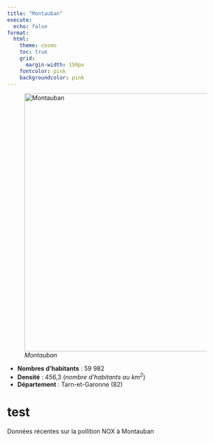 ```yaml
---
title: "Montauban"
execute:
  echo: false
format:
  html:
    theme: cosmo
    toc: true
    grid:
      margin-width: 150px
    fontcolor: pink
    backgroundcolor: pink
---
```




![*Montauban*](Montauban.svg){width=600}

* **Nombres d'habitants** : 59 982
* **Densité** : 456,3 (*nombre d'habitants au $km^2$*)
* **Département** : Tarn-et-Garonne (82)

# test{background-color="black" background-image="https://placekitten.com/100/100" background-size="100px" background-repeat="repeat"}


Données récentes sur la pollition NOX à Montauban